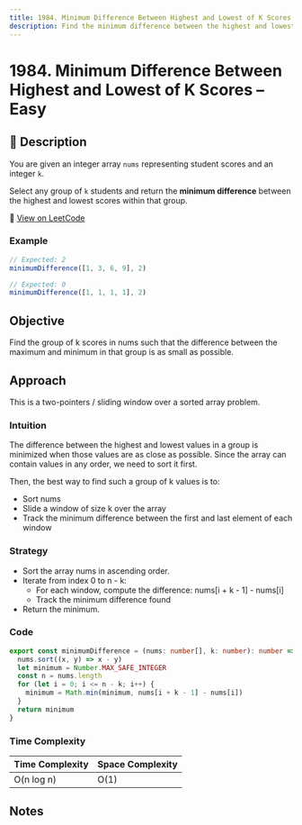 ```yaml
---
title: 1984. Minimum Difference Between Highest and Lowest of K Scores
description: Find the minimum difference between the highest and lowest scores among any group of k students.
---
```


# 1984. Minimum Difference Between Highest and Lowest of K Scores – Easy

## 🧾 Description

You are given an integer array `nums` representing student scores and an integer `k`.

Select any group of `k` students and return the **minimum difference** between the highest and lowest scores within that group.

🔗 [View on LeetCode](https://leetcode.com/problems/minimum-difference-between-highest-and-lowest-of-k-scores/)

### Example

```ts
// Expected: 2
minimumDifference([1, 3, 6, 9], 2)

// Expected: 0
minimumDifference([1, 1, 1, 1], 2)
```

## Objective

Find the group of k scores in nums such that the difference between the maximum and minimum in that group is as small as possible.

## Approach

This is a two-pointers / sliding window over a sorted array problem.

### Intuition

The difference between the highest and lowest values in a group is minimized when those values are as close as possible. Since the array can contain values in any order, we need to sort it first.

Then, the best way to find such a group of k values is to:

- Sort nums
- Slide a window of size k over the array
- Track the minimum difference between the first and last element of each window

### Strategy

- Sort the array nums in ascending order.
- Iterate from index 0 to n - k:
  - For each window, compute the difference: nums[i + k - 1] - nums[i]
  - Track the minimum difference found
- Return the minimum.

### Code

```ts title="1984. Minimum Difference Between Highest and Lowest of K Scores"
export const minimumDifference = (nums: number[], k: number): number => {
  nums.sort((x, y) => x - y)
  let minimum = Number.MAX_SAFE_INTEGER
  const n = nums.length
  for (let i = 0; i <= n - k; i++) {
    minimum = Math.min(minimum, nums[i + k - 1] - nums[i])
  }
  return minimum
}
```

### Time Complexity

| Time Complexity | Space Complexity |
| --------------- | ---------------- |
| O(n log n)      | O(1)             |

## Notes
